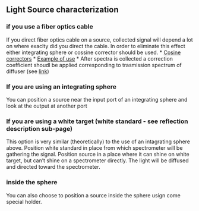 ## Light Source characterization

### if you use a fiber optics cable
If you direct fiber optics cable on a source, collected signal will depend a lot on where exaclty did you direct the cable. In order to eliminate this effect either integrating sphere or cossine corrector should be used. 
  * [Cosine correctors](https://www.thorlabs.com/newgrouppage9.cfm?objectgroup_id=4959)
  * [Example of use](https://oceanoptics.com/application/light-measurement/)
  * After spectra is collected a correction coefficient shoudl be applied corresponding to trasmission spectrum of diffuser (see [link]((https://www.thorlabs.com/newgrouppage9.cfm?objectgroup_id=4959)))
  
### If you are using an integrating sphere
You can position a source near the input port of an integrating sphere and look at the output at another port

### If you are using a white target (white standard - see reflection description sub-page)
This option is very similar (theoretically) to the use of an intagrating sphere above. Position white standard in place from which spectrometer will be gathering the signal. Position source in a place where it can shine on white target, but can't shine on a spectrometer directly. The light will be diffused and directed toward the spectrometer.

### inside the sphere
You can also choose to position a source inside the sphere usign come special holder.
